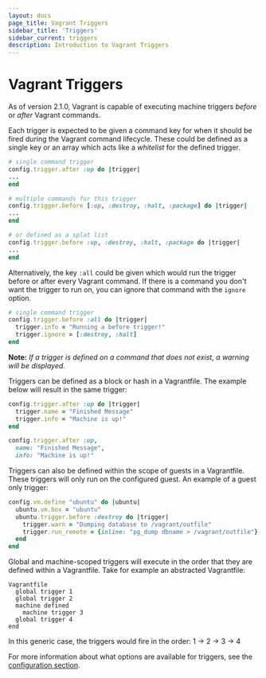 ```yaml
---
layout: docs
page_title: Vagrant Triggers
sidebar_title: 'Triggers'
sidebar_current: triggers
description: Introduction to Vagrant Triggers
---
```


# Vagrant Triggers

As of version 2.1.0, Vagrant is capable of executing machine triggers _before_ or
_after_ Vagrant commands.

Each trigger is expected to be given a command key for when it should be fired
during the Vagrant command lifecycle. These could be defined as a single key or
an array which acts like a _whitelist_ for the defined trigger.

```ruby
# single command trigger
config.trigger.after :up do |trigger|
...
end

# multiple commands for this trigger
config.trigger.before [:up, :destroy, :halt, :package] do |trigger|
...
end

# or defined as a splat list
config.trigger.before :up, :destroy, :halt, :package do |trigger|
...
end
```

Alternatively, the key `:all` could be given which would run the trigger before
or after every Vagrant command. If there is a command you don't want the trigger
to run on, you can ignore that command with the `ignore` option.

```ruby
# single command trigger
config.trigger.before :all do |trigger|
  trigger.info = "Running a before trigger!"
  trigger.ignore = [:destroy, :halt]
end
```

**Note:** _If a trigger is defined on a command that does not exist, a warning
will be displayed._

Triggers can be defined as a block or hash in a Vagrantfile. The example below
will result in the same trigger:

```ruby
config.trigger.after :up do |trigger|
  trigger.name = "Finished Message"
  trigger.info = "Machine is up!"
end

config.trigger.after :up,
  name: "Finished Message",
  info: "Machine is up!"
```

Triggers can also be defined within the scope of guests in a Vagrantfile. These
triggers will only run on the configured guest. An example of a guest only trigger:

```ruby
config.vm.define "ubuntu" do |ubuntu|
  ubuntu.vm.box = "ubuntu"
  ubuntu.trigger.before :destroy do |trigger|
    trigger.warn = "Dumping database to /vagrant/outfile"
    trigger.run_remote = {inline: "pg_dump dbname > /vagrant/outfile"}
  end
end
```

Global and machine-scoped triggers will execute in the order that they are
defined within a Vagrantfile. Take for example an abstracted Vagrantfile:

```
Vagrantfile
  global trigger 1
  global trigger 2
  machine defined
    machine trigger 3
  global trigger 4
end
```

In this generic case, the triggers would fire in the order: 1 -> 2 -> 3 -> 4

For more information about what options are available for triggers, see the
[configuration section](/docs/triggers/configuration.html).

